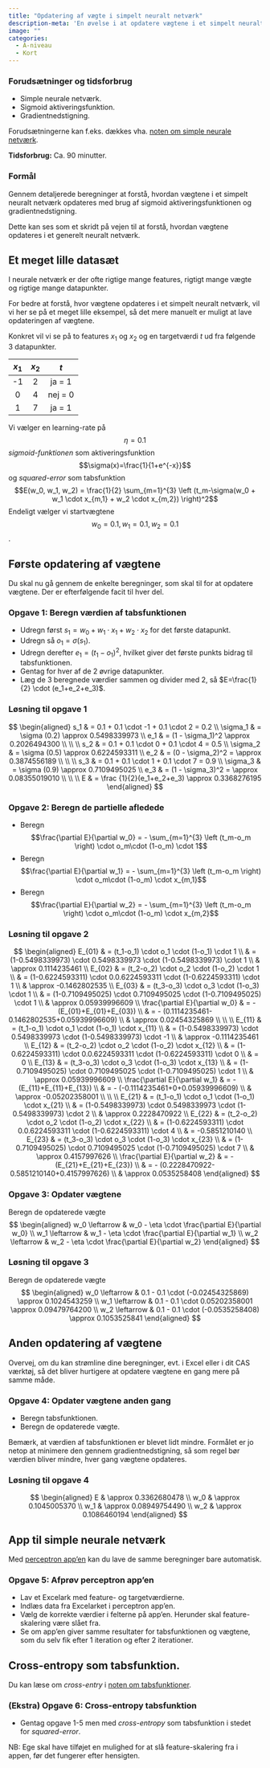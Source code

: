 ```yaml
---
title: "Opdatering af vægte i simpelt neuralt netværk"
description-meta: 'En øvelse i at opdatere vægtene i et simpelt neuralt nætværk'
image: ""
categories:
  - A-niveau
  - Kort
---
```


::: {.callout-caution collapse="true" appearance="minimal"}
### Forudsætninger og tidsforbrug

+ Simple neurale netværk.
+ Sigmoid aktiveringsfunktion.
+ Gradientnedstigning.

Forudsætningerne kan f.eks. dækkes vha. [noten om simple neurale netværk](../materialer/perceptron/perceptron.qmd){target="_blank"}.

**Tidsforbrug:** Ca. 90 minutter.

:::

::: {.purpose}

### Formål

Gennem detaljerede beregninger at forstå, hvordan vægtene i et simpelt neuralt netværk opdateres med brug af sigmoid aktiveringsfunktionen og gradientnedstigning.

Dette kan ses som et skridt på vejen til at forstå, hvordan vægtene opdateres i et generelt neuralt netværk.

:::

## Et meget lille datasæt

I neurale netværk er der ofte rigtige mange features, rigtigt mange vægte og rigtige mange datapunkter. 

For bedre at forstå, hvor vægtene opdateres i et simpelt neuralt netværk, vil vi her se på et meget lille eksempel, så det mere manuelt er muligt at lave opdateringen af vægtene.

Konkret vil vi se på to features $x_1$ og $x_2$ og en targetværdi $t$ ud fra følgende 3 datapunkter.

|$x_1$ | $x_2$ | $t$ |
|:---:|:---:|:---:|
| -1 | 2 | ja = 1 |
| 0 | 4 | nej = 0 |
| 1 | 7 | ja = 1 |

Vi vælger en learning-rate på $$\eta = 0.1$$ 
*sigmoid-funktionen* som aktiveringsfunktion $$\sigma(x)=\frac{1}{1+e^{-x}}$$ 
og *squared-error* som tabsfunktion $$E(w_0, w_1, w_2) = \frac{1}{2} \sum_{m=1}^{3} \left (t_m-\sigma(w_0 + w_1 \cdot x_{m,1} + w_2 \cdot x_{m,2}) \right)^2$$ 
Endeligt vælger vi startvægtene $$w_0=0.1, w_1=0.1, w_2=0.1$$.

## Første opdatering af vægtene

Du skal nu gå gennem de enkelte beregninger, som skal til for at opdatere vægtene. Der er efterfølgende facit til hver del.

::: {.callout-note collapse="false" appearance="minimal"}
### Opgave 1: Beregn værdien af tabsfunktionen
* Udregn først $s_1 = w_0 + w_1 \cdot x_1 + w_2 \cdot x_2$ for det første datapunkt.
* Udregn så $o_1 = \sigma (s_1)$.
* Udregn derefter $e_1 = (t_1 - o_1)^2$, hvilket giver det første punkts bidrag til tabsfunktionen.
* Gentag for hver af de 2 øvrige datapunkter.
* Læg de 3 beregnede værdier sammen og divider med 2, så $E=\frac{1}{2} \cdot (e_1+e_2+e_3)$.

:::

::: {.callout-note collapse="true" appearance="minimal"}
### Løsning til opgave 1
$$
\begin{aligned}
s_1  & = 0.1 + 0.1 \cdot -1 + 0.1 \cdot 2   = 0.2 \\
\sigma_1 & = \sigma (0.2)  \approx 0.5498339973 \\
e_1 & = (1 - \sigma_1)^2  \approx 0.2026494300 \\
\\
\\
s_2 & = 0.1 + 0.1 \cdot 0 + 0.1 \cdot 4 = 0.5 \\
\sigma_2 & = \sigma (0.5) \approx 0.6224593311 \\
e_2 & = (0 - \sigma_2)^2 = \approx 0.3874556189 \\
\\
\\
s_3 & = 0.1 + 0.1 \cdot 1 + 0.1 \cdot 7 = 0.9 \\
\sigma_3 & = \sigma (0.9) \approx 0.7109495025 \\
e_3 & = (1 - \sigma_3)^2 = \approx 0.08355019010 \\
\\
\\
E & = \frac {1}{2}(e_1+e_2+e_3) \approx 0.3368276195
\end{aligned}
$$
:::

::: {.callout-note collapse="false" appearance="minimal"}
### Opgave 2: Beregn de partielle afledede

* Beregn $$\frac{\partial E}{\partial w_0} = - \sum_{m=1}^{3} \left (t_m-o_m \right) \cdot o_m\cdot (1-o_m) \cdot 1$$
* Beregn $$\frac{\partial E}{\partial w_1} = - \sum_{m=1}^{3} \left (t_m-o_m \right) \cdot o_m\cdot (1-o_m) \cdot x_{m,1}$$
* Beregn $$\frac{\partial E}{\partial w_2} = - \sum_{m=1}^{3} \left (t_m-o_m \right) \cdot o_m\cdot (1-o_m) \cdot x_{m,2}$$

:::

::: {.callout-note collapse="true" appearance="minimal"}
### Løsning til opgave 2
$$
\begin{aligned}
E_{01} & = (t_1-o_1) \cdot o_1 \cdot (1-o_1) \cdot 1 \\ 
       & = (1-0.5498339973) \cdot 0.5498339973 \cdot (1-0.5498339973) \cdot 1 \\
       & \approx 0.1114235461 \\
E_{02} & = (t_2-o_2) \cdot o_2 \cdot (1-o_2) \cdot 1 \\
       & = (1-0.6224593311) \cdot 0.0.6224593311 \cdot (1-0.6224593311) \cdot 1 \\
       & \approx -0.1462802535 \\
E_{03} & = (t_3-o_3) \cdot o_3 \cdot (1-o_3) \cdot 1 \\
      & = (1-0.7109495025) \cdot 0.7109495025 \cdot (1-0.7109495025) \cdot 1 \\
      & \approx 0.05939996609 \\
\frac{\partial E}{\partial w_0} & = -(E_{01}+E_{01}+E_{03}) \\
      & = - (0.1114235461-0.1462802535+0.05939996609) \\
      & \approx 0.02454325869 \\
\\
\\
E_{11} & = (t_1-o_1) \cdot o_1 \cdot (1-o_1) \cdot x_{11} \\ 
       & = (1-0.5498339973) \cdot 0.5498339973 \cdot (1-0.5498339973) \cdot -1 \\
       & \approx -0.1114235461 \\
E_{12} & = (t_2-o_2) \cdot o_2 \cdot (1-o_2) \cdot x_{12} \\
       & = (1-0.6224593311) \cdot 0.0.6224593311 \cdot (1-0.6224593311) \cdot 0 \\
       & = 0 \\
E_{13} & = (t_3-o_3) \cdot o_3 \cdot (1-o_3) \cdot x_{13} \\
      & = (1-0.7109495025) \cdot 0.7109495025 \cdot (1-0.7109495025) \cdot 1 \\
      & \approx 0.05939996609 \\
\frac{\partial E}{\partial w_1} & = -(E_{11}+E_{11}+E_{13}) \\
      & = - (-0.1114235461+0+0.05939996609) \\
      & \approx -0.05202358001 \\    
\\
\\
E_{21} & = (t_1-o_1) \cdot o_1 \cdot (1-o_1) \cdot x_{21} \\ 
       & = (1-0.5498339973) \cdot 0.5498339973 \cdot (1-0.5498339973) \cdot 2 \\
       & \approx 0.2228470922 \\
E_{22} & = (t_2-o_2) \cdot o_2 \cdot (1-o_2) \cdot x_{22} \\
       & = (1-0.6224593311) \cdot 0.0.6224593311 \cdot (1-0.6224593311) \cdot 4 \\
       & = -0.5851210140 \\
E_{23} & = (t_3-o_3) \cdot o_3 \cdot (1-o_3) \cdot x_{23} \\
      & = (1-0.7109495025) \cdot 0.7109495025 \cdot (1-0.7109495025) \cdot 7 \\
      & \approx 0.4157997626 \\
\frac{\partial E}{\partial w_2} & = -(E_{21}+E_{21}+E_{23}) \\
      & = - (0.2228470922-0.5851210140+0.4157997626) \\
      & \approx 0.0535258408
\end{aligned}
$$

:::

::: {.callout-note collapse="false" appearance="minimal"}
### Opgave 3: Opdater vægtene

Beregn de opdaterede vægte
$$
\begin{aligned}
w_0 \leftarrow & w_0 - \eta \cdot \frac{\partial E}{\partial w_0}   \\
w_1 \leftarrow & w_1 - \eta \cdot \frac{\partial E}{\partial w_1}  \\
w_2 \leftarrow & w_2 - \eta \cdot \frac{\partial E}{\partial w_2} 
\end{aligned}
$$

:::

::: {.callout-note collapse="true" appearance="minimal"}
### Løsning til opgave 3

Beregn de opdaterede vægte
$$
\begin{aligned}
w_0 \leftarrow & 0.1 - 0.1 \cdot (-0.02454325869) \approx 0.1024543259   \\
w_1 \leftarrow & 0.1 - 0.1 \cdot 0.05202358001 \approx 0.09479764200  \\
w_2 \leftarrow & 0.1 - 0.1 \cdot (-0.0535258408) \approx 0.1053525841 
\end{aligned}
$$
:::

## Anden opdatering af vægtene
Overvej, om du kan strømline dine beregninger, evt. i Excel eller i dit CAS værktøj, så det bliver hurtigere at opdatere vægtene en gang mere på samme måde.

::: {.callout-note collapse="false" appearance="minimal"}
### Opgave 4: Opdater vægtene anden gang

* Beregn tabsfunktionen.
* Beregn de opdaterede vægte.

:::

Bemærk, at værdien af tabsfunktionen er blevet lidt mindre. Formålet er jo netop at minimere den gennem gradientnedstigning, så som regel bør værdien bliver mindre, hver gang vægtene opdateres.

::: {.callout-note collapse="true" appearance="minimal"}
### Løsning til opgave 4
$$
\begin{aligned}
E & \approx 0.3362680478 \\
w_0 & \approx 0.1045005370 \\
w_1 & \approx 0.08949754490 \\
w_2 & \approx 0.1086460194
\end{aligned}
$$

:::

## App til simple neurale netværk
Med [perceptron app'en](../apps/perceptron_app.qmd){target="_blank"} kan du lave de samme beregninger bare automatisk.

::: {.callout-note collapse="false" appearance="minimal"}
### Opgave 5: Afprøv perceptron app'en

* Lav et Excelark med feature- og targetværdierne.
* Indlæs data fra Excelarket i perceptron app'en.
* Vælg de korrekte værdier i felterne på app'en. Herunder skal feature-skalering være slået fra.
* Se om app'en giver samme resultater for tabsfunktionen og vægtene, som du selv fik efter 1 iteration og efter 2 iterationer.

:::

## Cross-entropy som tabsfunktion.
Du kan læse om *cross-entry* i [noten om tabsfunktioner](../materialer/tabsfunktioner/tabsfunktioner.qmd#cross-entropy){target="_blank"}.

::: {.callout-note collapse="false" appearance="minimal"}
### (Ekstra) Opgave 6: Cross-entropy tabsfunktion 
* Gentag opgave 1-5 men med *cross-entropy* som tabsfunktion i stedet for *squared-error*.

:::

NB: Ege skal have tilføjet en mulighed for at slå feature-skalering fra i appen, før det fungerer efter hensigten.
